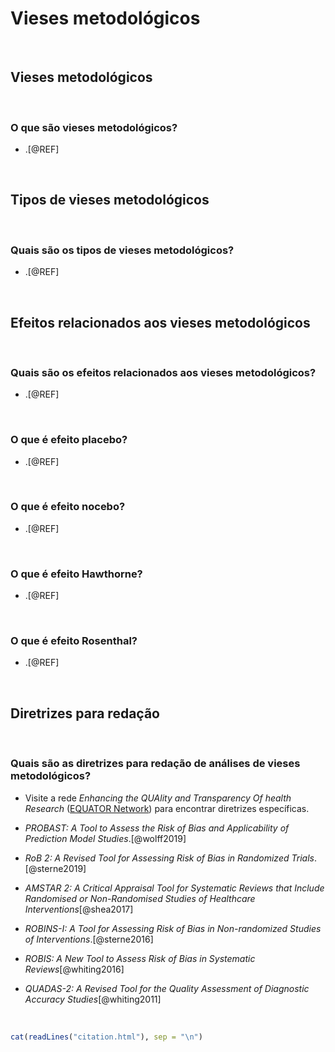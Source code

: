 # **Vieses metodológicos** {#vieses-metodologicos}

<br>

## Vieses metodológicos

<br>

### O que são vieses metodológicos?

-   .[@REF]

<br>

## Tipos de vieses metodológicos

<br>

### Quais são os tipos de vieses metodológicos?

-   .[@REF]

<br>

## Efeitos relacionados aos vieses metodológicos

<br>

### Quais são os efeitos relacionados aos vieses metodológicos?

-   .[@REF]

<br>

### O que é efeito placebo?

-   .[@REF]

<br>

### O que é efeito nocebo?

-   .[@REF]

<br>

### O que é efeito Hawthorne?

-   .[@REF]

<br>

### O que é efeito Rosenthal?

-   .[@REF]

<br>

## Diretrizes para redação

<br>

### Quais são as diretrizes para redação de análises de vieses metodológicos?

-   Visite a rede *Enhancing the QUAlity and Transparency Of health Research* ([EQUATOR Network](https://www.equator-network.org/)) para encontrar diretrizes específicas.

-   *PROBAST: A Tool to Assess the Risk of Bias and Applicability of Prediction Model Studies*.[@wolff2019]

-   *RoB 2: A Revised Tool for Assessing Risk of Bias in Randomized Trials*.[@sterne2019]

-   *AMSTAR 2: A Critical Appraisal Tool for Systematic Reviews that Include Randomised or Non-Randomised Studies of Healthcare Interventions*[@shea2017]

-   *ROBINS-I: A Tool for Assessing Risk of Bias in Non-randomized Studies of Interventions*.[@sterne2016]

-   *ROBIS: A New Tool to Assess Risk of Bias in Systematic Reviews*[@whiting2016]

-   *QUADAS-2: A Revised Tool for the Quality Assessment of Diagnostic Accuracy Studies*[@whiting2011]

<br>

```r
cat(readLines("citation.html"), sep = "\n")
```

<br>
